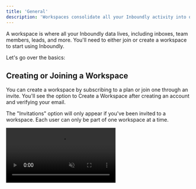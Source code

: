 ```yaml
---
title: 'General'
description: 'Workspaces consolidate all your Inboundly activity into one place, simplifying your workflow.'
---
```


A workspace is where all your Inboundly data lives, including inboxes, team members, leads, and more. You'll need to either join or create a workspace to start using Inboundly.

Let's go over the basics:

## Creating or Joining a Workspace

You can create a workspace by subscribing to a plan or join one through an invite. You'll see the option to Create a Workspace after creating an account and verifying your email.

The "Invitations" option will only appear if you've been invited to a workspace. Each user can only be part of one workspace at a time.

<video autoplay="true" muted="true" loop playsinline className="w-full aspect-video" src="/videos/guides_acceptinvite.mp4" />

## Leaving a Workspace

<Warning>Owners cannot leave their workspace - it must be deleted.</Warning>

To leave a workspace, go to the Settings tab, then click on "General," and select "Leave Workspace".

## Deleting a Workspace

<Warning>Deleting a workspace will permanently delete all associated data with the account.</Warning>

If you're the workspace owner, you can delete the workspace by going to the Settings tab, then click on "General," and select "Delete Workspace".

Deleting the workspace does not affect your billing plan. If you wish to cancel Inboundly completely, unsubscribe before deleting the workspace. If you do not unsubscribe, you can create a new workspace.

## Need Help?

If you encounter any difficulties, please reach out to hello@inboundly.io for assistance.